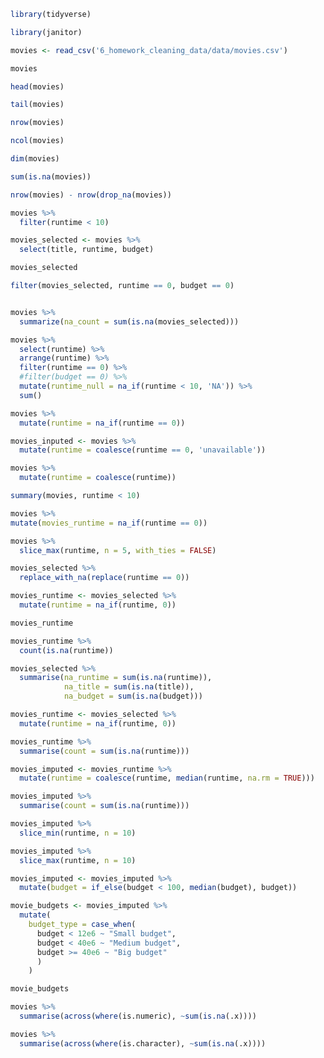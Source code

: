 
```r
library(tidyverse)
```
```r
library(janitor)
```

```r
movies <- read_csv('6_homework_cleaning_data/data/movies.csv')

movies

```

```r
head(movies)

tail(movies)

nrow(movies)

ncol(movies)

dim(movies)

sum(is.na(movies))

nrow(movies) - nrow(drop_na(movies))
```
```r
movies %>% 
  filter(runtime < 10)
```

```r
movies_selected <- movies %>% 
  select(title, runtime, budget)

movies_selected

```
```r
filter(movies_selected, runtime == 0, budget == 0)

```
```r

```


```r
movies %>% 
  summarize(na_count = sum(is.na(movies_selected)))
```

```r
movies %>%
  select(runtime) %>% 
  arrange(runtime) %>% 
  filter(runtime == 0) %>% 
  #filter(budget == 0) %>% 
  mutate(runtime_null = na_if(runtime < 10, 'NA')) %>% 
  sum()


```

```r
movies %>% 
  mutate(runtime = na_if(runtime == 0))
```

```r
movies_inputed <- movies %>% 
  mutate(runtime = coalesce(runtime == 0, 'unavailable'))
```

```r
movies %>%
  mutate(runtime = coalesce(runtime))
```

```r
summary(movies, runtime < 10)
```

```r
movies %>% 
mutate(movies_runtime = na_if(runtime == 0))
```

```r
movies %>% 
  slice_max(runtime, n = 5, with_ties = FALSE)
```

```r
movies_selected %>% 
  replace_with_na(replace(runtime == 0))
```

```r
movies_runtime <- movies_selected %>% 
  mutate(runtime = na_if(runtime, 0))

movies_runtime

movies_runtime %>% 
  count(is.na(runtime))
```

```r
movies_selected %>% 
  summarise(na_runtime = sum(is.na(runtime)),
            na_title = sum(is.na(title)),
            na_budget = sum(is.na(budget)))
```

```r
movies_runtime <- movies_selected %>%
  mutate(runtime = na_if(runtime, 0))

movies_runtime %>% 
  summarise(count = sum(is.na(runtime)))
```

```r
movies_imputed <- movies_runtime %>%  
  mutate(runtime = coalesce(runtime, median(runtime, na.rm = TRUE)))

movies_imputed %>% 
  summarise(count = sum(is.na(runtime)))
```

```r
movies_imputed %>% 
  slice_min(runtime, n = 10)

movies_imputed %>% 
  slice_max(runtime, n = 10)
```

```r
movies_imputed <- movies_imputed %>% 
  mutate(budget = if_else(budget < 100, median(budget), budget))
```

```r
movie_budgets <- movies_imputed %>%
  mutate(
    budget_type = case_when(
      budget < 12e6 ~ "Small budget",
      budget < 40e6 ~ "Medium budget",
      budget >= 40e6 ~ "Big budget"
      )
    )

movie_budgets
```

```r
movies %>%
  summarise(across(where(is.numeric), ~sum(is.na(.x))))

movies %>%
  summarise(across(where(is.character), ~sum(is.na(.x))))
```

